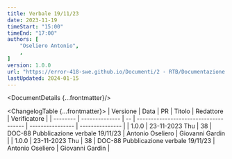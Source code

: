 ```yaml
---
title: Verbale 19/11/23
date: 2023-11-19
timeStart: "15:00"
timeEnd: "17:00"
authors: [
	"Oseliero Antonio",
	,
]
version: 1.0.0
url: "https://error-418-swe.github.io/Documenti/2 - RTB/Documentazione interna/Verbali/23-11-19_v1.0.0.pdf"
lastUpdated: 2024-01-15
---
```



<DocumentDetails {...frontmatter}/>

<ChangelogTable {...frontmatter}>
| Versione | Data           | PR | Titolo                                | Redattore        | Verificatore    |
| -------- | -------------- | -- | ------------------------------------- | ---------------- | --------------- |
| 1.0.0    | 23-11-2023 Thu | 38 | DOC-88 Pubblicazione verbale 19/11/23 | Antonio Oseliero | Giovanni Gardin |
| 1.0.0    | 23-11-2023 Thu | 38 | DOC-88 Pubblicazione verbale 19/11/23 | Antonio Oseliero | Giovanni Gardin |
</ChangelogTable>

